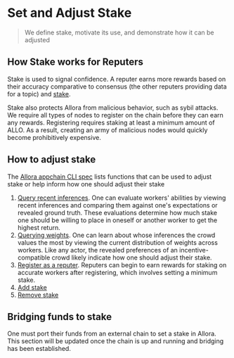 # Set and Adjust Stake

> We define stake, motivate its use, and demonstrate how it can be adjusted

## How Stake works for Reputers

Stake is used to signal confidence. A reputer earns more rewards based on their accuracy comparative to consensus (the other reputers providing data for a topic) and [stake](/home/key-terms#stake).

Stake also protects Allora from malicious behavior, such as sybil attacks. We require all types of nodes to register on the chain before they can earn any rewards. Registering requires staking at least a minimum amount of ALLO. As a result, creating an army of malicious nodes would quickly become prohibitively expensive.

## How to adjust stake

The [Allora appchain CLI spec](/devs/get-started/cli) lists functions that can be used to adjust stake or help inform how one should adjust their stake

1. [Query recent inferences](/devs/consumers/onchain-query-existing-data). One can evaluate workers' abilities by viewing recent inferences and comparing them against one's expectations or revealed ground truth. These evaluations determine how much stake one should be willing to place in oneself or another worker to get the highest return.
2. [Querying weights](/devs/consumers/onchain-query-existing-data). One can learn about whose inferences the crowd values the most by viewing the current distribution of weights across workers. Like any actor, the revealed preferences of an incentive-compatible crowd likely indicate how one should adjust their stake.
3. [Register as a reputer](/devs/reputers/register-reputer-node). Reputers can begin to earn rewards for staking on accurate workers after registering, which involves setting a minimum stake.
4. [Add stake](/devs/reference/allorad#add-stake)
5. [Remove stake](/devs/reference/allorad#remove-stake-from-a-topic)

## Bridging funds to stake

One must port their funds from an external chain to set a stake in Allora. This section will be updated once the chain is up and running and bridging has been established.
